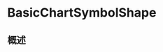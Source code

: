 # BasicChartSymbolShape

<ToBePolishedAfterTranslation />

<OriginalSource
  title="BasicChartSymbolShape"
  url="https://developer.apple.com/documentation/charts/basicchartsymbolshape"
  summary="基本图表符号形状"
/>

## 概述
